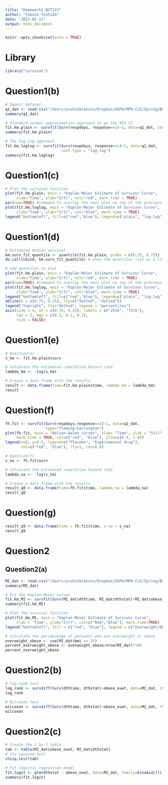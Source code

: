 ```yaml
---
title: "Homework2_BST223"
author: "Takuto Yoshida"
date: "2023-02-11"
output: html_document
---
```


```r
knitr::opts_chunk$set(echo = TRUE)
```
# Library
```r
library("survival")
```


# Question1(b)
```r
# Import dataset
q1_dat <- read.csv("/Users/yoshidatakuto/Dropbox/HSPH/MPH-CLE/Spring/BST223/Assignments/Homework2/Q1data.csv")
summary(q1_dat)

```
```r
# Standard normal approximation approach to ge the 95% CI
fit.km.plain <- survfit(Surv(respdays, response==1)~1, data=q1_dat, conf.type = "plain")
summary(fit.km.plain)
```
```r
# The log-log approach
fit.km.loglog <- survfit(Surv(respdays, response==1)~1, data=q1_dat,
                         conf.type = "log-log")
summary(fit.km.loglog)
```

# Question1(c)
```r
# Plot the survival function
plot(fit.km.plain, main = "Kaplan-Meier Estimate of Survivor Curve",
     xlab="Time", ylab="S(t)", col="red", mark.time = TRUE)
par(new=TRUE) #command to overlay the next plot on top of the previous one
plot(fit.km.loglog, main = "Kaplan-Meier Estimate of Survivor Curve",
     xlab="Time", ylab="S(t)", col="blue", mark.time = TRUE)
legend("bottomleft", fill=c("red","blue"), legend=c("plain", "log-log"))
```

# Question1(d)
```r
# Estimated median survival
km.surv_fit_quantile <- quantile(fit.km.plain, probs = c(0.25, 0.75))
do.call(cbind, km.surv_fit_quantile) # show the quantiles list as a little table

# add quantiles to plot
plot(fit.km.plain, main = "Kaplan-Meier Estimate of Survivor Curve",
     xlab="Time", ylab="S(t)", col="red", mark.time = TRUE)
par(new=TRUE) #command to overlay the next plot on top of the previous one
plot(fit.km.loglog, main = "Kaplan-Meier Estimate of Survivor Curve",
     xlab="Time", ylab="S(t)", col="blue", mark.time = TRUE)
legend("bottomleft", fill=c("red","blue"), legend=c("plain", "log-log"))
abline(h = c(0.75, 0.25), lty=c("dotted", "dotted"))
legend("topright", lty="dotted", legend = "percentiles")
axis(side = 4, at = c(0.75, 0.25), labels = c("25th", "75th"),
     las = 2, mgp = c(0.2, 0.2, 0.2),
     tick = FALSE)

```

# Question1(e)
```r
# Question(e)
s_km <- fit.km.plain$surv

# Calculate the estimated cumulative hazard rate
lambda_km <- -log(s_km)

# Create a data frame with the results
result <- data.frame(time=fit.km.plain$time, lambda_km = lambda_km)
result
```

# Question(f)
```r
fh.fit <- survfit(Surv(respdays,response==1)~1, data=q1_dat,
                  type="fleming-harrington")
plot(fh.fit, main = "Nelson-Aalen curves", xlab= "Time", ylab = "S(t)",
     mark.time = TRUE, col=c("red", "blue"), ylim=c(0.4, 1.0))
legend(x=0, y=0.5, legend=c("Placebo", "Experimental drug"),
       col=c("red", "blue"), lty=1, cex=0.8)
```

```r
# Question(f)
s_na <- fh.fit$surv

# Calculate the estimated cumulative hazard rate
lambda_na <- -log(s_na)

# Create a data frame with the results
result_q8 <- data.frame(time=fh.fit$time, lambda_na = lambda_na)
result_q8
```

# Question(g)
```r
result_q9 <- data.frame(time = fh.fit$time, s_na = s_na)
result_q9
```

# Question2
## Question2(a)
```r
MI_dat <- read.csv("/Users/yoshidatakuto/Dropbox/HSPH/MPH-CLE/Spring/BST223/Assignments/Homework2/MIstudy_2023.csv")
summary(MI_dat)
```

```r
# Fit the Kaplan-Meier curves 
fit.km_MI <- survfit(Surv(MI_dat$dthtime, MI_dat$dthstat)~MI_dat$obese_ovwt, data=MI_dat, conf.type = "plain")
summary(fit.km_MI)

# Plot the survival function
plot(fit.km_MI, main = "Kaplan-Meier Estimate of Survivor Curve",
     xlab = "Time", ylab="S(t)", col=c("Red","Blue"), mark.time=TRUE)
legend("bottomleft", fill = c("red", "blue"), legend = c("Overweight/Obese", "Normal Weight"), lty=1)
```
```r
# Calculate the percdentage of patients who are overweight or obese
overweight_obese <- sum(MI_dat$bmi >= 25)
percent_overweight_obese <- overweight_obese/nrow(MI_dat)*100
percent_overweight_obese
```


# Question2(b)
```r
# log-rank test
log_rank <- survdiff(Surv(dthtime, dthstat)~obese_ovwt, data=MI_dat, rho=0)
log_rank

# Wilcoxon test
wilcoxon <- survdiff(Surv(dthtime, dthstat)~obese_ovwt, data=MI_dat, rho=1)
wilcoxon
```

# Question2(c)
```r
# Create the 2 by 2 table 
tab <- table(MI_dat$obese_ovwt, MI_dat$dthstat)
# chi-squared test
chisq.test(tab)

# Fit logistic regression model
fit.logit <- glm(dthstat ~ obese_ovwt, data=MI_dat, family=binomial())
summary(fit.logit)
```





